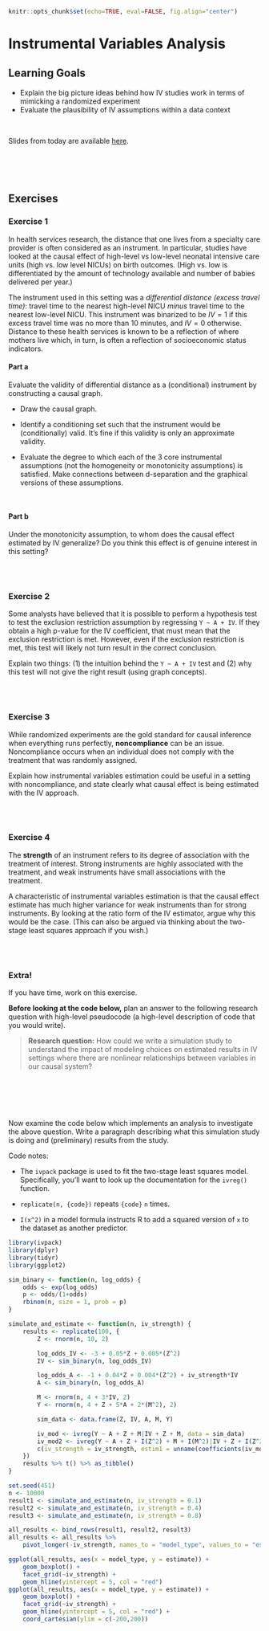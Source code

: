 ```r
knitr::opts_chunk$set(echo=TRUE, eval=FALSE, fig.align="center")
```

# Instrumental Variables Analysis

## Learning Goals {-}

- Explain the big picture ideas behind how IV studies work in terms of mimicking a randomized experiment
- Evaluate the plausibility of IV assumptions within a data context

<br>

Slides from today are available [here](https://docs.google.com/presentation/d/1Y75rZZE0eYwwiuSUYn5mGZtDvIxilWEhBzeZhemS22g/edit?usp=sharing).


<br><br><br>


## Exercises {-}

### Exercise 1 {-}

In health services research, the distance that one lives from a specialty care provider is often considered as an instrument. In particular, studies have looked at the causal effect of high-level vs low-level neonatal intensive care units (high vs. low level NICUs) on birth outcomes. (High vs. low is differentiated by the amount of technology available and number of babies delivered per year.)

The instrument used in this setting was a *differential distance (excess travel time)*: travel time to the nearest high-level NICU *minus* travel time to the nearest low-level NICU. This instrument was binarized to be $IV = 1$ if this excess travel time was no more than 10 minutes, and $IV = 0$ otherwise. Distance to these health services is known to be a reflection of where mothers live which, in turn, is often a reflection of socioeconomic status indicators.

#### Part a {-}

Evaluate the validity of differential distance as a (conditional) instrument by constructing a causal graph.

- Draw the causal graph.

- Identify a conditioning set such that the instrument would be (conditionally) valid. It's fine if this validity is only an approximate validity.

- Evaluate the degree to which each of the 3 core instrumental assumptions (not the homogeneity or monotonicity assumptions) is satisfied. Make connections between d-separation and the graphical versions of these assumptions.

<br>

#### Part b {-}

Under the monotonicity assumption, to whom does the causal effect estimated by IV generalize? Do you think this effect is of genuine interest in this setting?



<br><br>



### Exercise 2 {-}

Some analysts have believed that it is possible to perform a hypothesis test to test the exclusion restriction assumption by regressing `Y ~ A + IV`. If they obtain a high p-value for the IV coefficient, that must mean that the exclusion restriction is met. However, even if the exclusion restriction is met, this test will likely not turn result in the correct conclusion.

Explain two things: (1) the intuition behind the `Y ~ A + IV` test and (2) why this test will not give the right result (using graph concepts).



<br><br>



### Exercise 3 {-}

While randomized experiments are the gold standard for causal inference when everything runs perfectly, **noncompliance** can be an issue. Noncompliance occurs when an individual does not comply with the treatment that was randomly assigned.

Explain how instrumental variables estimation could be useful in a setting with noncompliance, and state clearly what causal effect is being estimated with the IV approach.



<br><br>


### Exercise 4 {-}

The **strength** of an instrument refers to its degree of association with the treatment of interest. Strong instruments are highly associated with the treatment, and weak instruments have small associations with the treatment.

A characteristic of instrumental variables estimation is that the causal effect estimate has much higher variance for weak instruments than for strong instruments. By looking at the ratio form of the IV estimator, argue why this would be the case. (This can also be argued via thinking about the two-stage least squares approach if you wish.)



<br><br>



### Extra! {-}

If you have time, work on this exercise.

**Before looking at the code below,** plan an answer to the following research question with high-level pseudocode (a high-level description of code that you would write).

> **Research question:** How could we write a simulation study to understand the impact of modeling choices on estimated results in IV settings where there are nonlinear relationships between variables in our causal system?



<br><br><br><br>



Now examine the code below which implements an analysis to investigate the above question. Write a paragraph describing what this simulation study is doing and (preliminary) results from the study.

Code notes:

- The `ivpack` package is used to fit the two-stage least squares model. Specifically, you'll want to look up the documentation for the `ivreg()` function.

- `replicate(n, {code})` repeats `{code}` `n` times.

- `I(x^2)` in a model formula instructs R to add a squared version of `x` to the dataset as another predictor.

```r
library(ivpack)
library(dplyr)
library(tidyr)
library(ggplot2)

sim_binary <- function(n, log_odds) {
    odds <- exp(log_odds)
    p <- odds/(1+odds)
    rbinom(n, size = 1, prob = p)
}

simulate_and_estimate <- function(n, iv_strength) {
    results <- replicate(100, {
        Z <- rnorm(n, 10, 2)

        log_odds_IV <- -3 + 0.05*Z + 0.005*(Z^2)
        IV <- sim_binary(n, log_odds_IV)

        log_odds_A <- -1 + 0.04*Z + 0.004*(Z^2) + iv_strength*IV
        A <- sim_binary(n, log_odds_A)

        M <- rnorm(n, 4 + 3*IV, 2)
        Y <- rnorm(n, 4 + Z + 5*A + 2*(M^2), 2)

        sim_data <- data.frame(Z, IV, A, M, Y)

        iv_mod <- ivreg(Y ~ A + Z + M|IV + Z + M, data = sim_data)
        iv_mod2 <- ivreg(Y ~ A + Z + I(Z^2) + M + I(M^2)|IV + Z + I(Z^2) + M + I(M^2), data = sim_data)
        c(iv_strength = iv_strength, estim1 = unname(coefficients(iv_mod)["A"]), estim2 = unname(coefficients(iv_mod2)["A"]))
    })
    results %>% t() %>% as_tibble()
}

set.seed(451)
n <- 10000
result1 <- simulate_and_estimate(n, iv_strength = 0.1)
result2 <- simulate_and_estimate(n, iv_strength = 0.4)
result3 <- simulate_and_estimate(n, iv_strength = 0.8)

all_results <- bind_rows(result1, result2, result3)
all_results <- all_results %>%
    pivot_longer(-iv_strength, names_to = "model_type", values_to = "estimate")

ggplot(all_results, aes(x = model_type, y = estimate)) +
    geom_boxplot() +
    facet_grid(~iv_strength) +
    geom_hline(yintercept = 5, col = "red")
ggplot(all_results, aes(x = model_type, y = estimate)) +
    geom_boxplot() +
    facet_grid(~iv_strength) +
    geom_hline(yintercept = 5, col = "red") +
    coord_cartesian(ylim = c(-200,200))
```

